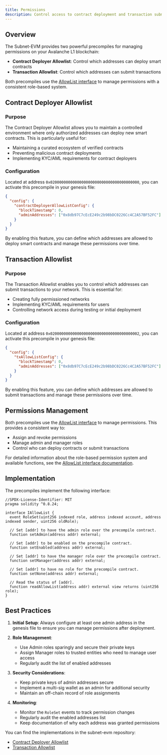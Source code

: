 ```yaml
---
title: Permissions
description: Control access to contract deployment and transaction submission on your Avalanche L1 blockchain.
---
```


## Overview

The Subnet-EVM provides two powerful precompiles for managing permissions on your Avalanche L1 blockchain:

- **Contract Deployer Allowlist**: Control which addresses can deploy smart contracts
- **Transaction Allowlist**: Control which addresses can submit transactions

Both precompiles use the [AllowList interface](/docs/avalanche-l1s/evm-configuration/allowlist) to manage permissions with a consistent role-based system.

## Contract Deployer Allowlist

### Purpose
The Contract Deployer Allowlist allows you to maintain a controlled environment where only authorized addresses can deploy new smart contracts. This is particularly useful for:

- Maintaining a curated ecosystem of verified contracts
- Preventing malicious contract deployments
- Implementing KYC/AML requirements for contract deployers

### Configuration
Located at address `0x0200000000000000000000000000000000000000`, you can activate this precompile in your genesis file:

```json
{
  "config": {
    "contractDeployerAllowListConfig": {
      "blockTimestamp": 0,
      "adminAddresses": ["0x8db97C7cEcE249c2b98bDC0226Cc4C2A57BF52FC"]
    }
  }
}
```

By enabling this feature, you can define which addresses are allowed to deploy smart contracts and manage these permissions over time.

## Transaction Allowlist

### Purpose
The Transaction Allowlist enables you to control which addresses can submit transactions to your network. This is essential for:

- Creating fully permissioned networks
- Implementing KYC/AML requirements for users
- Controlling network access during testing or initial deployment

### Configuration
Located at address `0x0200000000000000000000000000000000000002`, you can activate this precompile in your genesis file:

```json
{
  "config": {
    "txAllowListConfig": {
      "blockTimestamp": 0,
      "adminAddresses": ["0x8db97C7cEcE249c2b98bDC0226Cc4C2A57BF52FC"]
    }
  }
}
```

By enabling this feature, you can define which addresses are allowed to submit transactions and manage these permissions over time.

## Permissions Management

Both precompiles use the [AllowList interface](/docs/avalanche-l1s/evm-configuration/allowlist) to manage permissions. This provides a consistent way to:
- Assign and revoke permissions
- Manage admin and manager roles
- Control who can deploy contracts or submit transactions

For detailed information about the role-based permission system and available functions, see the [AllowList interface documentation](/docs/avalanche-l1s/evm-configuration/allowlist).

## Implementation

The precompiles implement the following interface:

```solidity
//SPDX-License-Identifier: MIT
pragma solidity ^0.8.24;

interface IAllowList {
  event RoleSet(uint256 indexed role, address indexed account, address indexed sender, uint256 oldRole);

  // Set [addr] to have the admin role over the precompile contract.
  function setAdmin(address addr) external;

  // Set [addr] to be enabled on the precompile contract.
  function setEnabled(address addr) external;

  // Set [addr] to have the manager role over the precompile contract.
  function setManager(address addr) external;

  // Set [addr] to have no role for the precompile contract.
  function setNone(address addr) external;

  // Read the status of [addr].
  function readAllowList(address addr) external view returns (uint256 role);
}
```

## Best Practices

1. **Initial Setup**: Always configure at least one admin address in the genesis file to ensure you can manage permissions after deployment.

2. **Role Management**:
   - Use Admin roles sparingly and secure their private keys
   - Assign Manager roles to trusted entities who need to manage user access
   - Regularly audit the list of enabled addresses

3. **Security Considerations**:
   - Keep private keys of admin addresses secure
   - Implement a multi-sig wallet as an admin for additional security
   - Maintain an off-chain record of role assignments

4. **Monitoring**:
   - Monitor the `RoleSet` events to track permission changes
   - Regularly audit the enabled addresses list
   - Keep documentation of why each address was granted permissions

You can find the implementations in the subnet-evm repository:
- [Contract Deployer Allowlist](https://github.com/ava-labs/subnet-evm/blob/master/precompile/contracts/deployerallowlist/contract.go)
- [Transaction Allowlist](https://github.com/ava-labs/subnet-evm/blob/master/precompile/contracts/txallowlist/contract.go) 